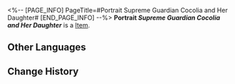 <%-- [PAGE_INFO]
PageTitle=#Portrait Supreme Guardian Cocolia and Her Daughter#
[END_PAGE_INFO] --%>
{{Item Infobox
|title       = Portrait ''Supreme Guardian Cocolia and Her Daughter''
|id          = 250037
|image       = Item Portrait Supreme Guardian Cocolia and Her Daughter.png{{subst:void|<!--$UPLOAD:<<SpriteOutput/Quest/Museum/MuseumItemPhotoIcon/MuseumItemPhotoIcon_311.png>-<Item Portrait Supreme Guardian Cocolia and Her Daughter.png>-<Item Icons>>-->}}
|type        = 
|invCategory = 
|rarity      = 1
|effect      = 
|description = 
}}
'''Portrait ''Supreme Guardian Cocolia and Her Daughter''''' is a [[Item]].

==Other Languages==
{{Other Languages
|en   = Portrait ''Supreme Guardian Cocolia and Her Daughter''
|zhs  = 肖像画《大守护者可可利亚与其女》
|zht  = 肖像畫《大守護者可可利亞與其女》
|ja   = 肖像画『大守護者カカリアとご息女』
|ko   = 초상화 ≪수호자 쿠쿠리아와 그녀의 딸≫
|es   = Retrato de Cocolia, la Guardiana Suprema, y su hija Bronya
|fr   = Portrait&nbsp;: ''Gardienne suprême Cocolia et sa fille''
|ru   = Портрет «Верховная хранительница Коколия с дочерью»
|th   = ภาพเหมือนของ "ผู้พิทักษ์สูงสุด Cocolia และลูกสาว"
|vi   = Bức Chân Dung Đấng Bảo Vệ Tối Cao Cocolia Và Con Gái
|de   = Porträt „Oberste Wächterin Cocolia und ihre Tochter“
|id   = Potret "Supreme Guardian Cocolia dan Putrinya"
|pt   = Retrato "Guardiã Suprema Cocolia e Sua Filha"
}}

==Change History==
{{Change History|1.1}}